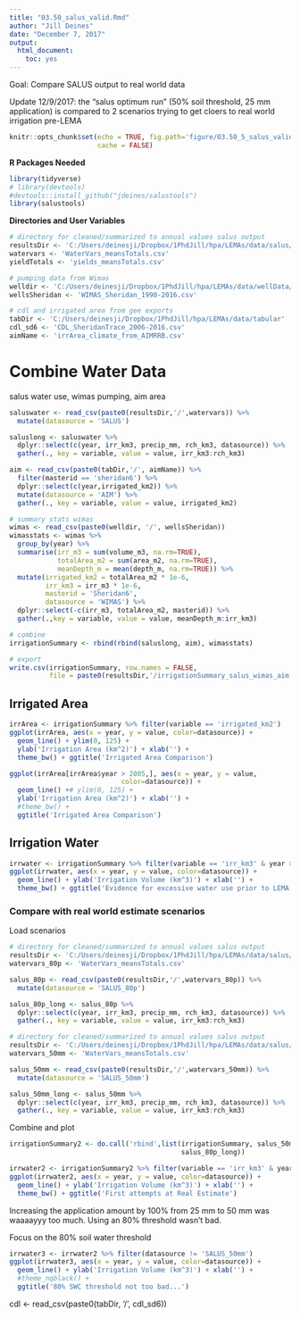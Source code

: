 ```yaml
---
title: "03.50_salus_valid.Rmd"
author: "Jill Deines"
date: "December 7, 2017"
output: 
  html_document:
    toc: yes
---
```


Goal: Compare SALUS output to real world data

Update 12/9/2017: the "salus optimum run" (50% soil threshold, 25 mm application) is compared to 2 scenarios trying to get cloers to real world irrigation pre-LEMA

```r
knitr::opts_chunk$set(echo = TRUE, fig.path='figure/03.50_5_salus_valid/',
                      cache = FALSE)
```

**R Packages Needed**

```r
library(tidyverse)
# library(devtools)
#devtools::install_github("jdeines/salustools")
library(salustools)
```

**Directories and User Variables**

```r
# directory for cleaned/summarized to annual values salus output
resultsDir <- 'C:/Users/deinesji/Dropbox/1PhdJill/hpa/LEMAs/data/salus/experiments/5_LEMA_hist_fixed_v03/results'
watervars <- 'WaterVars_meansTotals.csv'
yieldTotals <- 'yields_meansTotals.csv'

# pumping data from Wimas
welldir <- 'C:/Users/deinesji/Dropbox/1PhdJill/hpa/LEMAs/data/wellData/WIMAS_AnthonyCleaned_JillFormatted'
wellsSheridan <- 'WIMAS_Sheridan_1990-2016.csv'

# cdl and irrigated area from gee exports
tabDir <- 'C:/Users/deinesji/Dropbox/1PhdJill/hpa/LEMAs/data/tabular'
cdl_sd6 <- 'CDL_SheridanTrace_2006-2016.csv'
aimName <- 'irrArea_climate_from_AIMRRB.csv'
```


# Combine Water Data
salus water use, wimas pumping, aim area

```r
saluswater <- read_csv(paste0(resultsDir,'/',watervars)) %>%
  mutate(datasource = 'SALUS') 

saluslong <- saluswater %>%
  dplyr::select(c(year, irr_km3, precip_mm, rch_km3, datasource)) %>%
  gather(., key = variable, value = value, irr_km3:rch_km3)

aim <- read_csv(paste0(tabDir,'/', aimName)) %>%
  filter(masterid == 'sheridan6') %>%
  dplyr::select(c(year,irrigated_km2)) %>%
  mutate(datasource = 'AIM') %>%
  gather(., key = variable, value = value, irrigated_km2)

# summary stats wimas
wimas <- read_csv(paste0(welldir, '/', wellsSheridan))
wimasstats <- wimas %>%
  group_by(year) %>%
  summarise(irr_m3 = sum(volume_m3, na.rm=TRUE),
            totalArea_m2 = sum(area_m2, na.rm=TRUE),
            meanDepth_m = mean(depth_m, na.rm=TRUE)) %>%
  mutate(irrigated_km2 = totalArea_m2 * 1e-6,
         irr_km3 = irr_m3 * 1e-6,
         masterid = 'Sheridan6',
         datasource = 'WIMAS') %>%
  dplyr::select(-c(irr_m3, totalArea_m2, masterid)) %>%
  gather(.,key = variable, value = value, meanDepth_m:irr_km3)

# combine
irrigationSummary <- rbind(rbind(saluslong, aim), wimasstats)

# export
write.csv(irrigationSummary, row.names = FALSE,
          file = paste0(resultsDir,'/irrigationSummary_salus_wimas_aim.csv'))
```

## Irrigated Area

```r
irrArea <- irrigationSummary %>% filter(variable == 'irrigated_km2')
ggplot(irrArea, aes(x = year, y = value, color=datasource)) +
  geom_line() + ylim(0, 125) +
  ylab('Irrigation Area (km^2)') + xlab('') +
  theme_bw() + ggtitle('Irrigated Area Comparison')

ggplot(irrArea[irrArea$year > 2005,], aes(x = year, y = value,
                            color=datasource)) +
  geom_line() +# ylim(0, 125) +
  ylab('Irrigation Area (km^2)') + xlab('') +
  #theme_bw() + 
  ggtitle('Irrigated Area Comparison')
```

## Irrigation Water

```r
irrwater <- irrigationSummary %>% filter(variable == 'irr_km3' & year >= 2006)
ggplot(irrwater, aes(x = year, y = value, color=datasource)) +
  geom_line() + ylab('Irrigation Volume (km^3)') + xlab('') +
  theme_bw() + ggtitle('Evidence for excessive water use prior to LEMA')
```

### Compare with real world estimate scenarios

Load scenarios

```r
# directory for cleaned/summarized to annual values salus output
resultsDir <- 'C:/Users/deinesji/Dropbox/1PhdJill/hpa/LEMAs/data/salus/experiments/6_LEMA_hist_realEst_v01/results'
watervars_80p <- 'WaterVars_meansTotals.csv'

salus_80p <- read_csv(paste0(resultsDir,'/',watervars_80p)) %>%
  mutate(datasource = 'SALUS_80p') 

salus_80p_long <- salus_80p %>%
  dplyr::select(c(year, irr_km3, precip_mm, rch_km3, datasource)) %>%
  gather(., key = variable, value = value, irr_km3:rch_km3)

# directory for cleaned/summarized to annual values salus output
resultsDir <- 'C:/Users/deinesji/Dropbox/1PhdJill/hpa/LEMAs/data/salus/experiments/7_LEMA_hist_realEst_v02/results'
watervars_50mm <- 'WaterVars_meansTotals.csv'

salus_50mm <- read_csv(paste0(resultsDir,'/',watervars_50mm)) %>%
  mutate(datasource = 'SALUS_50mm') 

salus_50mm_long <- salus_50mm %>%
  dplyr::select(c(year, irr_km3, precip_mm, rch_km3, datasource)) %>%
  gather(., key = variable, value = value, irr_km3:rch_km3)
```

Combine and plot

```r
irrigationSummary2 <- do.call('rbind',list(irrigationSummary, salus_50mm_long,
                                           salus_80p_long))

irrwater2 <- irrigationSummary2 %>% filter(variable == 'irr_km3' & year >= 2006)
ggplot(irrwater2, aes(x = year, y = value, color=datasource)) +
  geom_line() + ylab('Irrigation Volume (km^3)') + xlab('') +
  theme_bw() + ggtitle('First attempts at Real Estimate')
```

Increasing the application amount by 100% from 25 mm to 50 mm was waaaayyy too much. Using an 80% threshold wasn't bad.

Focus on the 80% soil water threshold

```r
irrwater3 <- irrwater2 %>% filter(datasource != 'SALUS_50mm')
ggplot(irrwater3, aes(x = year, y = value, color=datasource)) +
  geom_line() + ylab('Irrigation Volume (km^3)') + xlab('') +
  #theme_nqblack() + 
  ggtitle('80% SWC threshold not too bad...')


```








cdl <- read_csv(paste0(tabDir, '/', cdl_sd6))
